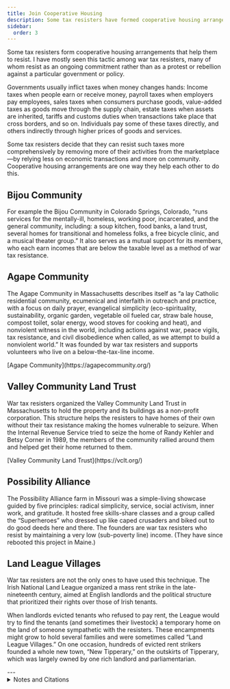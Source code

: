 ```yaml
---
title: Join Cooperative Housing
description: Some tax resisters have formed cooperative housing arrangements that help them to resist.
sidebar:
  order: 3
---
```


Some tax resisters form cooperative housing arrangements that help them to resist.
I have mostly seen this tactic among war tax resisters, many of whom resist as an ongoing commitment rather than as a protest or rebellion against a particular government or policy.

Governments usually inflict taxes when money changes hands:
Income taxes when people earn or receive money, payroll taxes when employers pay employees, sales taxes when consumers purchase goods, value-added taxes as goods move through the supply chain, estate taxes when assets are inherited, tariffs and customs duties when transactions take place that cross borders, and so on.
Individuals pay some of these taxes directly, and others indirectly through higher prices of goods and services.

Some tax resisters decide that they can resist such taxes more comprehensively by removing more of their activities from the marketplace—by relying less on economic transactions and more on community.
Cooperative housing arrangements are one way they help each other to do this.

## <Badge text="Example" size="medium" /> Bijou Community

For example the Bijou Community in Colorado Springs, Colorado, “runs services for the mentally-ill, homeless, working poor, incarcerated, and the general community, including: a soup kitchen, food banks, a land trust, several homes for transitional and homeless folks, a free bicycle clinic, and a musical theater group.”
It also serves as a mutual support for its members, who each earn incomes that are below the taxable level as a method of war tax resistance.

## <Badge text="Example" size="medium" /> Agape Community

The Agape Community in Massachusetts describes itself as “a lay Catholic residential community, ecumenical and interfaith in outreach and practice, with a focus on daily prayer, evangelical simplicity (eco-spirituality, sustainability, organic garden, vegetable oil fueled car, straw bale house, compost toilet, solar energy, wood stoves for cooking and heat), and nonviolent witness in the world, including actions against war, peace vigils, tax resistance, and civil disobedience when called, as we attempt to build a nonviolent world.”
It was founded by war tax resisters and supports volunteers who live on a below-the-tax-line income.

<Aside type="tip" title="Links">
[Agape Community](https://agapecommunity.org/)
</Aside>

## <Badge text="Example" size="medium" /> Valley Community Land Trust

War tax resisters organized the Valley Community Land Trust in Massachusetts to hold the property and its buildings as a non-profit corporation.
This structure helps the resisters to have homes of their own without their tax resistance making the homes vulnerable to seizure.
When the Internal Revenue Service tried to seize the home of Randy Kehler and Betsy Corner in 1989, the members of the community rallied around them and helped get their home returned to them.

<Aside type="tip" title="Links">
[Valley Community Land Trust](https://vclt.org/)
</Aside>

## <Badge text="Example" size="medium" /> Possibility Alliance

The Possibility Alliance farm in Missouri was a simple-living showcase guided by five principles: radical simplicity, service, social activism, inner work, and gratitude.
It hosted free skills-share classes and a group called the “Superheroes” who dressed up like caped crusaders and biked out to do good deeds here and there.
The founders are war tax resisters who resist by maintaining a very low (sub-poverty line) income.
(They have since rebooted this project in Maine.)

## <Badge text="Example" size="medium" /> Land League Villages

War tax resisters are not the only ones to have used this technique.
The Irish National Land League organized a mass rent strike in the late-nineteenth century, aimed at English landlords and the political structure that prioritized their rights over those of Irish tenants.

When landlords evicted tenants who refused to pay rent, the League would try to find the tenants (and sometimes their livestock) a temporary home on the land of someone sympathetic with the resisters.
These encampments might grow to hold several families and were sometimes called “Land League Villages.”
On one occasion, hundreds of evicted rent strikers founded a whole new town, “New Tipperary,” on the outskirts of Tipperary, which was largely owned by one rich landlord and parliamentarian.

<Aside type="tip" title="Wikipedia">
  <WikipediaBadge title="Housing cooperative" />
  <WikipediaBadge title="Irish National Land League" />
</Aside>
---

<details>
<summary>Notes and Citations</summary>

* Weismann, Eric [“Non-Violence”](http://www.zcommunications.org/non-violence-by-evan-weissman) <i>ZNet</i> 3 April 2005
* [“About Us—Agape Community”](http://www.agapecommunity.org/AboutUs/tabid/56/Default.aspx)
* Gee, Rick [“The Great Anti-War Films: An Act of Conscience”](https://www.lewrockwell.com/2002/01/rick-gee/the-great-anti-war-films-an-act-of-conscience/) <i>LewRockwell.com</i> 30 January 2002
* Steyaert, Karl [“Compassionate Justice & Compassionate Communities”](https://embracingmystery.blogspot.com/2010/03/having-been-in-asia-and-europe-for-year.html) <i>Embracing Mystery</i> 5 March 2010
* “New Tipperary Town” <i>New York Times</i> 23 January 1890

</details>
